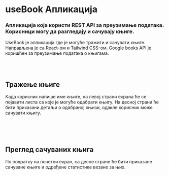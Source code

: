 

# useBook Апликација

### Апликација која користи REST API за преузимање података. Корисници могу да разгледају и сачувају књиге.

<HeroImage image={UseBookImg} title="useBook App" />

UseBook је апликација где је могуће тражити и сачувати књиге. Направљена је са React-ом и Tailwind CSS-ом. Google books API је коришћен за преузимање података о књигама.

<br />
<br />

## Тражење књиге

Када корисник напише име књиге, на левој страни екрана ће се појавити листа са које је могуће одабрати књигу. На десној страни ће бити приказани детаљи о одабраној књизи, одакле корисник може сачувати књигу.

<br />

<ArticleImage image={UseBookImg1} alt="Тражење књиге" isResponsive={false} />

<br />
<br />

## Преглед сачуваних књига

По повратку на почетни екран, са десне стране ће бити приказане сачуване књиге и одређене статистике везане за њих.

<br />

<ArticleImage
   image={UseBookImg2}
   alt="Преглед сачуваних књига"
   isResponsive={false}
/>

<br />
